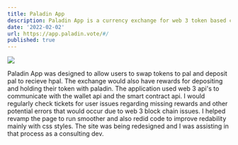 ```yaml
---
title: Paladin App
description: Paladin App is a currency exchange for web 3 token based currency. Integrated Crypto wallets and exchanges for pal and hpal.
date: '2022-02-02'
url: https://app.paladin.vote/#/
published: true
---
```


[![](/paladinApp.png)](https://app.paladin.vote/#/)

Paladin App was designed to allow users to swap tokens to pal and deposit pal to recieve hpal. The exchange would also have rewards for depositing and holding their token with paladin. The application used web 3 api's to communicate with the wallet api and the smart contract api.
I would regularly check tickets for user issues regarding missing rewards and other potential errors that would occur due to web 3 block chain issues. I helped revamp the page to run smoother and also redid code to improve redability mainly with css styles.
The site was being redesigned and I was assisting in that process as a consulting dev.
